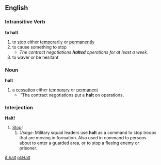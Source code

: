==English==
===Intransitive Verb===
'''to halt'''
# to [[stop]] either [[temporarily]] or [[permanently]]
# to cause something to stop
#* ''The contract negotiations '''halted''' operations for at least a week.''
# to waver or be hesitant

===Noun===
'''halt'''
# a [[cessation]] either [[temporary]] or [[permanent]]
#* ''The contract negotiations put a '''halt''' on operations.

===Interjection===
'''Halt!'''
# [[Stop]]!
##''Usage'':  Military squad leaders use '''halt''' as a command to stop troops that are moving in formation.  Also used in command to persons about to enter a guarded area, or to stop a fleeing enemy or prisoner.

[[it:halt]]
[[pl:Halt]]